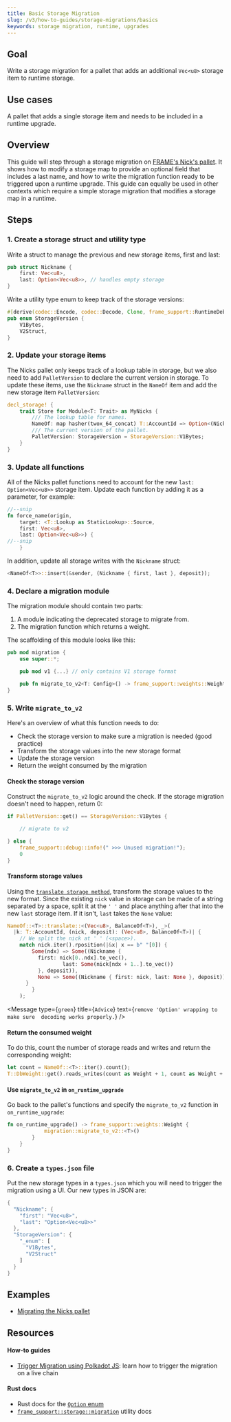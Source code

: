 ```yaml
---
title: Basic Storage Migration
slug: /v3/how-to-guides/storage-migrations/basics
keywords: storage migration, runtime, upgrades 
---
```


## Goal

Write a storage migration for a pallet that adds an additional `Vec<u8>` storage item to runtime storage.

## Use cases

A pallet that adds a single storage item and needs to be included in a runtime upgrade.

## Overview

This guide will step through a storage migration on [FRAME's Nick's pallet][nicks-frame]. It shows how to modify a storage map to 
provide an optional field that includes a last name, and how to write the migration function ready to be triggered upon a runtime upgrade. This guide can equally be used in other contexts which require a simple storage migration that modifies a storage map in a runtime.

## Steps

### 1. Create a storage struct and utility type
Write a struct to manage the previous and new storage items, first and last:

```rust
pub struct Nickname {
    first: Vec<u8>,
    last: Option<Vec<u8>>, // handles empty storage
}
```

Write a utility type enum to keep track of the storage versions:

```rust
#[derive(codec::Encode, codec::Decode, Clone, frame_support::RuntimeDebug, PartialEq)]
pub enum StorageVersion {
	V1Bytes,
	V2Struct,
}
```
### 2. Update your storage items 

The Nicks pallet only keeps track of a lookup table in storage, but we also need to add `PalletVersion` to 
declare the current version in storage. To update these items, use the `Nickname` struct in the `NameOf` item and add the new storage item `PalletVersion`:

```rust
decl_storage! {
	trait Store for Module<T: Trait> as MyNicks {
		/// The lookup table for names.
		NameOf: map hasher(twox_64_concat) T::AccountId => Option<(Nickname, BalanceOf<T>)>;
		/// The current version of the pallet.
		PalletVersion: StorageVersion = StorageVersion::V1Bytes;
	}
}
```

### 3. Update all functions
All of the Nicks pallet functions need to account for the new `last: Option<Vec<u8>>` storage item. Update each function by adding it as a parameter, for example:

```rust
//--snip
fn force_name(origin, 
    target: <T::Lookup as StaticLookup>::Source, 
    first: Vec<u8>, 
    last: Option<Vec<u8>>) {  
//--snip 
    }
```
In addition, update all storage writes with the `Nickname` struct:

```rust 
<NameOf<T>>::insert(&sender, (Nickname { first, last }, deposit));
```

### 4. Declare a migration module

The migration module should contain two parts: 
1. A module indicating the deprecated storage to migrate from.
2. The migration function which returns a weight.

The scaffolding of this module looks like this:

```rust
pub mod migration {
    use super::*;

    pub mod v1 {...} // only contains V1 storage format

    pub fn migrate_to_v2<T: Config>() -> frame_support::weights::Weight {...} // contains checks and transforms storage to V2 format
}
```

### 5. Write `migrate_to_v2`
Here's an overview of what this function needs to do:

- Check the storage version to make sure a migration is needed (good practice)
- Transform the storage values into the new storage format
- Update the storage version
- Return the weight consumed by the migration

#### Check the storage version

Construct the `migrate_to_v2` logic around the check. If the storage migration doesn't need to happen, return 0:

```rust
if PalletVersion::get() == StorageVersion::V1Bytes {

    // migrate to v2 

} else {
    frame_support::debug::info!(" >>> Unused migration!");
    0
}
```
#### Transform storage values

Using the [`translate storage method`][translate-storage-rustdocs],
transform the storage values to the new format. Since the existing `nick` value in storage can be made of a string separated by a 
space, split it at the `' '` and place anything after that into the new `last` storage item. If it isn't, `last` takes the `None` value:

```rust
NameOf::<T>::translate::<(Vec<u8>, BalanceOf<T>), _>(
  |k: T::AccountId, (nick, deposit): (Vec<u8>, BalanceOf<T>)| {
    // We split the nick at ' ' (<space>).
    match nick.iter().rposition(|&x| x == b" "[0]) {
        Some(ndx) => Some((Nickname {
          first: nick[0..ndx].to_vec(),
				  last: Some(nick[ndx + 1..].to_vec())
          }, deposit)),
          None => Some((Nickname { first: nick, last: None }, deposit))
      }
		}
	);
```
<Message
  type={`green`}
  title={`Advice`}
  text={`remove 'Option' wrapping to make sure 
  decoding works properly.`}
/>

#### Return the consumed weight

To do this, count the number of storage reads and writes and return the corresponding weight:

```rust
let count = NameOf::<T>::iter().count();
T::DbWeight::get().reads_writes(count as Weight + 1, count as Weight + 1)
```

#### Use `migrate_to_v2` in `on_runtime_upgrade`

Go back to the pallet's functions and specify the `migrate_to_v2` function in `on_runtime_upgrade`:

```rust 
fn on_runtime_upgrade() -> frame_support::weights::Weight {
			migration::migrate_to_v2::<T>()
		}
	}
}
```
### 6. Create a `types.json` file

Put the new storage types in a `types.json` which you will need to trigger the migration using a UI. Our new types in JSON are:

```rust
{
  "Nickname": {
    "first": "Vec<u8>",
    "last": "Option<Vec<u8>>"
  },
  "StorageVersion": {
    "_enum": [
      "V1Bytes",
      "V2Struct"
    ]
  }
}
```

## Examples

- [Migrating the Nicks pallet][nicks-migration-htg-diff]

## Resources
#### How-to guides
- [Trigger Migration using Polkadot JS](./migration-steps): learn how to trigger the migration on a live chain

#### Rust docs
- Rust docs for the [`Option` enum](https://doc.rust-lang.org/std/option/)
- [`frame_support::storage::migration`](https://crates.parity.io/frame_support/storage/migration/index.html) utility docs

[nicks-frame]: https://github.com/paritytech/substrate/tree/master/frame/nicks
[translate-storage-rustdocs]: https://crates.parity.io/frame_support/storage/types/struct.StorageMap.html#method.translate
[nicks-migration-htg-diff]: https://github.com/substrate-developer-hub/migration-example/pull/2/files